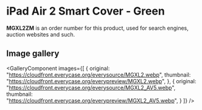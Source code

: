 
# iPad Air 2 Smart Cover - Green

<Callout type='info' emoji='👉🏻'>**MGXL2ZM** is an order number for this product, used for search engines, auction websites and such.</Callout>

## Image gallery

<GalleryComponent
    images={[
      {
        original: "https://cloudfront.everycase.org/everysource/MGXL2.webp",
        thumbnail: "https://cloudfront.everycase.org/everypreview/MGXL2.webp",
      },
      {
        original: "https://cloudfront.everycase.org/everysource/MGXL2_AV5.webp",
        thumbnail: "https://cloudfront.everycase.org/everypreview/MGXL2_AV5.webp",
      }
    ]}
  />
